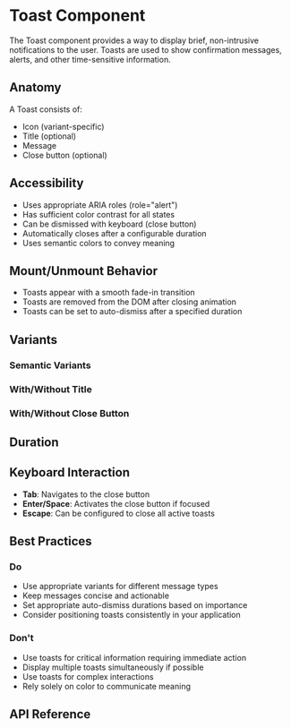 
<Meta title="Design System/Feedback/Toast/Docs" component={Toast} />

# Toast Component

The Toast component provides a way to display brief, non-intrusive notifications to the user. Toasts are used to show confirmation messages, alerts, and other time-sensitive information.

## Anatomy

A Toast consists of:
- Icon (variant-specific)
- Title (optional)
- Message
- Close button (optional)

<Canvas>
  <Story id="design-system-feedback-toast--info" />
</Canvas>

## Accessibility

- Uses appropriate ARIA roles (role="alert")
- Has sufficient color contrast for all states
- Can be dismissed with keyboard (close button)
- Automatically closes after a configurable duration
- Uses semantic colors to convey meaning

## Mount/Unmount Behavior

- Toasts appear with a smooth fade-in transition
- Toasts are removed from the DOM after closing animation
- Toasts can be set to auto-dismiss after a specified duration

## Variants

### Semantic Variants

<Canvas>
  <Story id="design-system-feedback-toast--info" />
  <Story id="design-system-feedback-toast--success" />
  <Story id="design-system-feedback-toast--error" />
  <Story id="design-system-feedback-toast--warning" />
</Canvas>

### With/Without Title

<Canvas>
  <Story id="design-system-feedback-toast--info" />
  <Story id="design-system-feedback-toast--without-title" />
</Canvas>

### With/Without Close Button

<Canvas>
  <Story id="design-system-feedback-toast--info" />
  <Story id="design-system-feedback-toast--without-close-button" />
</Canvas>

## Duration

<Canvas>
  <Story id="design-system-feedback-toast--long-duration" />
</Canvas>

## Keyboard Interaction

- **Tab**: Navigates to the close button
- **Enter/Space**: Activates the close button if focused
- **Escape**: Can be configured to close all active toasts

## Best Practices

### Do
- Use appropriate variants for different message types
- Keep messages concise and actionable
- Set appropriate auto-dismiss durations based on importance
- Consider positioning toasts consistently in your application

### Don't
- Use toasts for critical information requiring immediate action
- Display multiple toasts simultaneously if possible
- Use toasts for complex interactions
- Rely solely on color to communicate meaning

## API Reference

<ArgsTable of={Toast} /> 